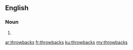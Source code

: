==English==

===Noun===
{{head|en}}

# {{plural of|throwback}}

[[ar:throwbacks]]
[[fr:throwbacks]]
[[ku:throwbacks]]
[[my:throwbacks]]